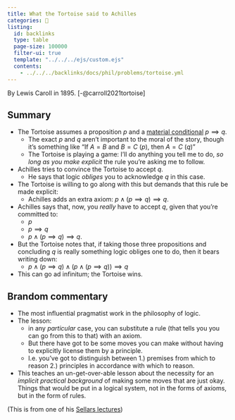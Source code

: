```yaml
---
title: What the Tortoise said to Achilles
categories: 🔴
listing:
  id: backlinks
  type: table
  page-size: 100000
  filter-ui: true
  template: "../../../ejs/custom.ejs"
  contents:
    - ../../../backlinks/docs/phil/problems/tortoise.yml
---
```


By Lewis Caroll in 1895. [-@carroll2021tortoise]

## Summary

- The Tortoise assumes a proposition $p$ and a 
  [material conditional](/docs/math/defs/material_conditional.qmd) $p \implies q$.
  - The exact $p$ and $q$ aren't important to the moral of the story, though 
    it's something like "If $A=B$ and $B=C$ ($p$), then $A=C$ ($q$)"
  - The Tortoise is playing a game: I'll do anything you tell me to do, 
    *so long as you make explicit* the rule you're asking me to follow.
- Achilles tries to convince the Tortoise to accept $q$.
  - He says that logic *obliges* you to acknowledge $q$ in this case.
- The Tortoise is willing to go along with this but demands that this rule be 
  made explicit:
  - Achilles adds an extra axiom: $p \land (p \implies q) \implies q$.
- Achilles says that, now, you *really* have to accept $q$, given that you're 
  committed to:
  - $p$
  - $p \implies q$
  - $p \land (p \implies q) \implies q$.

- But the Tortoise notes that, if taking those three propositions and 
  concluding $q$ is really something logic obliges one to do, then it bears 
  writing down:
  - $p \land (p \implies q) \land (p \land (p \implies q)) \implies q$

- This can go ad infinitum; the Tortoise wins.

## Brandom commentary

- The most influential pragmatist work in the philosophy of logic.
- The lesson:
    - in any *particular* case, you can substitute a rule (that tells you you 
      can go from this to that) with an axiom.
    - But there have got to be some moves you can make without having to 
      explicitly license them by a principle.
    - I.e. you've got to distinguish between
            1.) premises from which to reason
            2.) principles in accordance with which to reason.

- This teaches an un-get-over-able lesson about the necessity for an *implicit 
  practical background* of making some moves that are just okay. Things that 
  would be put in a logical system, not in the forms of axioms, but in the form 
  of rules.

(This is from one of his [Sellars lectures](/docs/phil/people/brandom/sellars09/index.qmd))
